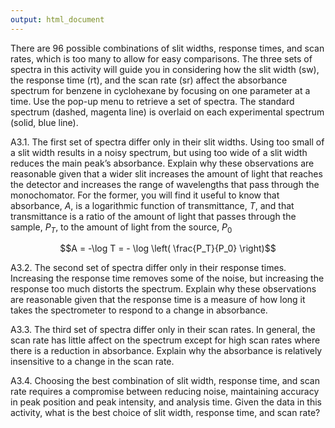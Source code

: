 ```yaml
---
output: html_document
---
```


<!-- create activity3.html -->
There are 96 possible combinations of slit widths, response times, and scan rates, which is too many to allow for easy comparisons. The three sets of spectra in this activity will guide you in considering how the slit width (sw), the response time (rt), and the scan rate (sr) affect the absorbance spectrum for benzene in cyclohexane by focusing on one parameter at a time. Use the pop-up menu to retrieve a set of spectra. The standard spectrum (dashed, magenta line) is overlaid on each experimental spectrum (solid, blue line). 

A3.1. The first set of spectra differ only in their slit widths. Using too small of a slit width results in a noisy spectrum, but using too wide of a slit width reduces the main peak's absorbance. Explain why these observations are reasonable given that a wider slit increases the amount of light that reaches the detector and increases the range of wavelengths that pass through the monochomator. For the former, you will find it useful to know that absorbance, $A$, is a logarithmic function of transmittance, $T$, and that transmittance is a ratio of the amount of light that passes through the sample, $P_T$, to the amount of light from the source, $P_0$

$$A = -\log T = - \log \left( \frac{P_T}{P_0} \right)$$

A3.2. The second set of spectra differ only in their response times. Increasing the response time removes some of the noise, but increasing the response too much distorts the spectrum. Explain why these observations are reasonable given that the response time is a measure of how long it takes the spectrometer to respond to a change in absorbance.

A3.3. The third set of spectra differ only in their scan rates. In general, the scan rate has little affect on the spectrum except for high scan rates where there is a reduction in absorbance. Explain why the absorbance is relatively insensitive to a change in the scan rate. 

A3.4. Choosing the best combination of slit width, response time, and scan rate requires a compromise between reducing noise, maintaining accuracy in peak position and peak intensity, and analysis time. Given the data in this activity, what is the best choice of slit width, response time, and scan rate?
